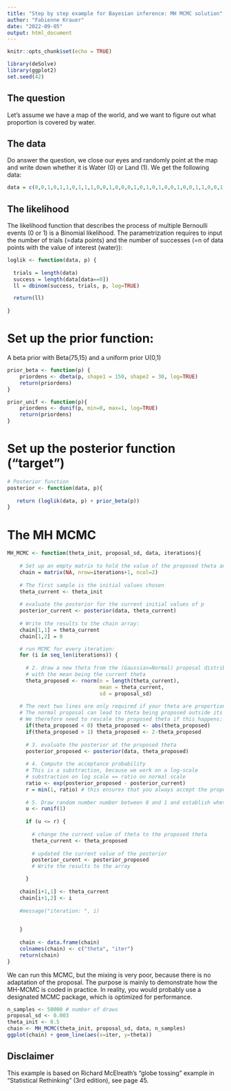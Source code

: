 ```yaml
---
title: "Step by step example for Bayesian inference: MH MCMC solution"
author: "Fabienne Krauer"
date: "2022-09-05"
output: html_document
---
```


```r
knitr::opts_chunk$set(echo = TRUE)
```


```r
library(deSolve)
library(ggplot2)
set.seed(42)
```


## The question

Let's assume we have a map of the world, and we want to figure out what proportion is covered by water. 

## The data

Do answer the question, we close our eyes and randomly point at the map and write down whether it is Water (0) or Land (1). We get the following data:

```r
data = c(0,0,1,0,1,1,0,1,1,1,0,0,1,0,0,0,1,0,1,0,1,0,0,1,0,0,1,1,0,0,1,0,1,0,0,1,0,1,0,0,0,0,0,0,1,0,1,1,0,1,1,1,0,0,1,0,0,0,1,0,1,0,1,0,0,1,0,0,1,1,0,0,1,0,1,0,0,1,0,1,0,0,0,0)
```


## The likelihood

The likelihood function that describes the process of multiple Bernoulli events (0 or 1) is a Binomial likelihood. The parametrization requires to input the number of trials (=data points) and the number of successes (=n of data points with the value of interest (water)):

```r
loglik <- function(data, p) {
  
  trials = length(data)
  success = length(data[data==0])
  ll = dbinom(success, trials, p, log=TRUE)

  return(ll) 
  
}
```


# Set up the prior function:
A beta prior with Beta(75,15) and a uniform prior U(0,1)
```r
prior_beta <- function(p) {
    priordens <- dbeta(p, shape1 = 150, shape2 = 30, log=TRUE)
    return(priordens)
}

prior_unif <- function(p){
    priordens <- dunif(p, min=0, max=1, log=TRUE)
    return(priordens)
}
```


# Set up the posterior function ("target")

```r
# Posterior function
posterior <- function(data, p){
  
   return (loglik(data, p) + prior_beta(p))
}
```

# The MH MCMC

```r
MH_MCMC <- function(theta_init, proposal_sd, data, iterations){
  
    # Set up an empty matrix to hold the value of the proposed theta and the iteration
    chain = matrix(NA, nrow=iterations+1, ncol=2)
    
    # The first sample is the initial values chosen
    theta_current <- theta_init
    
    # evaluate the posterior for the current initial values of p
    posterior_current <- posterior(data, theta_current)
    
    # Write the results to the chain array:
    chain[1,1] = theta_current
    chain[1,2] = 0

    # run MCMC for every iteration:
    for (i in seq_len(iterations)) {
      
      # 2. draw a new theta from the (Gaussian=Normal) proposal distribution
      # with the mean being the current theta
      theta_proposed <- rnorm(n = length(theta_current),
                              mean = theta_current,
                              sd = proposal_sd)
      
    # The next two lines are only required if your theta are proportions:
    # The normal proposal can lead to theta being proposed outside its domain (0,1 for probabilites). 
    # We therefore need to rescale the proposed theta if this happens:
      if(theta_proposed < 0) theta_proposed <- abs(theta_proposed)
      if(theta_proposed > 1) theta_proposed <- 2-theta_proposed
      
      # 3. evaluate the posterior at the proposed theta
      posterior_proposed <- posterior(data, theta_proposed)
      
      # 4. Compute the acceptance probability
      # This is a substraction, because we work on a log-scale
      # substraction on log scale == ratio on normal scale
      ratio <- exp(posterior_proposed - posterior_current)
      r = min(1, ratio) # this ensures that you always accept the proposed theta when it improves the posterior
      
      # 5. Draw random number number between 0 and 1 and establish whether to         accept the sample or not. If the random number is smaller than the              acceptance probability, then accept the proposal:
      u <- runif(1)
      
      if (u <= r) {
        
        # change the current value of theta to the proposed theta
        theta_current <- theta_proposed
        
        # updated the current value of the posterior
        posterior_curent <- posterior_proposed
        # Write the results to the array

      }
      
    chain[i+1,1] <- theta_current
    chain[i+1,2] <- i
      
    #message("iteration: ", i)

      
    }
    
    chain <- data.frame(chain)
    colnames(chain) <- c("theta", "iter")
    return(chain)
}

```


We can run this MCMC, but the mixing is very poor, because there is no adaptation of the proposal. The purpose is mainly to demonstrate how the MH-MCMC is coded in practice. In reality, you would probably use a designated MCMC package, which is optimized for performance. 

```r
n_samples <- 50000 # number of draws
proposal_sd <- 0.003
theta_init <- 0.5
chain <- MH_MCMC(theta_init, proposal_sd, data, n_samples)
ggplot(chain) + geom_line(aes(x=iter, y=theta))

```

## Disclaimer
This example is based on Richard McElreath's "globe tossing" example in "Statistical Rethinking" (3rd edition), see page 45. 

